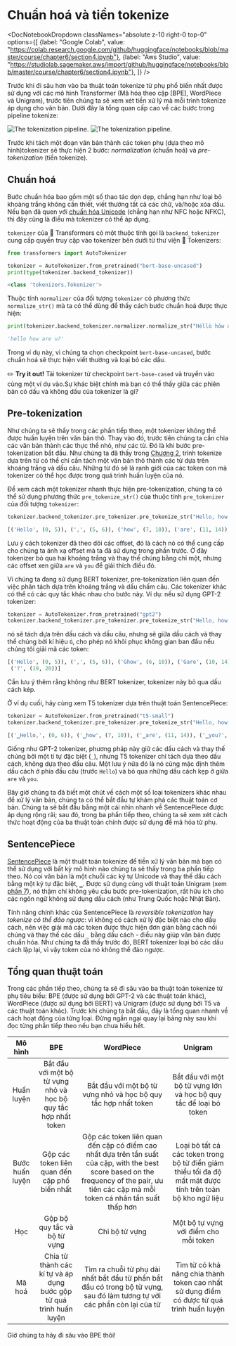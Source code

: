 # Chuẩn hoá và tiền tokenize

<DocNotebookDropdown
  classNames="absolute z-10 right-0 top-0"
  options={[
    {label: "Google Colab", value: "https://colab.research.google.com/github/huggingface/notebooks/blob/master/course/chapter6/section4.ipynb"},
    {label: "Aws Studio", value: "https://studiolab.sagemaker.aws/import/github/huggingface/notebooks/blob/master/course/chapter6/section4.ipynb"},
]} />

Trước khi đi sâu hơn vào ba thuật toán tokenize từ phụ phổ biến nhất được sử dụng với các mô hình Transformer (Mã hóa theo cặp [BPE], WordPiece và Unigram), trước tiên chúng ta sẽ xem xét tiền xử lý mà mỗi trình tokenize áp dụng cho văn bản. Dưới đây là tổng quan cấp cao về các bước trong pipeline tokenize:

<div class="flex justify-center">
<img class="block dark:hidden" src="https://huggingface.co/datasets/huggingface-course/documentation-images/resolve/main/en/chapter6/tokenization_pipeline.svg" alt="The tokenization pipeline.">
<img class="hidden dark:block" src="https://huggingface.co/datasets/huggingface-course/documentation-images/resolve/main/en/chapter6/tokenization_pipeline-dark.svg" alt="The tokenization pipeline.">
</div>

Trước khi tách một đoạn văn bản thành các token phụ (dựa theo mô hình)tokenizer sẽ thực hiện 2 bước: _normalization_ (chuẩn hoá) và _pre-tokenization_ (tiền tokenize).

## Chuẩn hoá

<Youtube id="4IIC2jI9CaU"/>

Bước chuẩn hóa bao gồm một số thao tác dọn dẹp, chẳng hạn như loại bỏ khoảng trắng không cần thiết, viết thường tất cả các chữ, và/hoặc xóa dấu. Nếu bạn đã quen với [chuẩn hóa Unicode](http://www.unicode.org/reports/tr15/) (chẳng hạn như NFC hoặc NFKC), thì đây cũng là điều mà tokenizer có thể áp dụng.

`tokenizer` của 🤗 Transformers có một thuộc tính gọi là `backend_tokenizer` cung cấp quyền truy cập vào tokenizer bên dưới từ thư viện 🤗 Tokenizers:

```py
from transformers import AutoTokenizer

tokenizer = AutoTokenizer.from_pretrained("bert-base-uncased")
print(type(tokenizer.backend_tokenizer))
```

```python out
<class 'tokenizers.Tokenizer'>
```

Thuộc tính `normalizer` của đối tượng `tokenizer` có phương thức `normalize_str()` mà ta có thể dùng để thấy cách bước chuẩn hoá được thực hiện:

```py
print(tokenizer.backend_tokenizer.normalizer.normalize_str("Héllò hôw are ü?"))
```

```python out
'hello how are u?'
```

Trong ví dụ này, vì chúng ta chọn checkpoint `bert-base-uncased`, bước chuẩn hoá sẽ thực hiện viết thường và loại bỏ các dấu.

<Tip>

✏️ **Try it out!** Tải tokenizer từ checkpoint `bert-base-cased` và truyền vào cùng một ví dụ vào.Sự khác biệt chính mà bạn có thể thấy giữa các phiên bản có dấu và không dấu của tokenizer là gì?

</Tip>

## Pre-tokenization

<Youtube id="grlLV8AIXug"/>

Như chúng ta sẽ thấy trong các phần tiếp theo, một tokenizer không thể được huấn luyện trên văn bản thô. Thay vào đó, trước tiên chúng ta cần chia các văn bản thành các thực thể nhỏ, như các từ. Đó là khi bước pre-tokenization bắt đầu. Như chúng ta đã thấy trong [Chương 2](/course/chapter2), trình tokenize dựa trên từ có thể chỉ cần tách một văn bản thô thành các từ dựa trên khoảng trắng và dấu câu. Những từ đó sẽ là ranh giới của các token con mà tokenizer có thể học được trong quá trình huấn luyện của nó.

Để xem cách một tokenizer nhanh thực hiện pre-tokenization, chúng ta có thể sử dụng phương thức `pre_tokenize_str()` của thuộc tính `pre_tokenizer` của đối tượng `tokenizer`:

```py
tokenizer.backend_tokenizer.pre_tokenizer.pre_tokenize_str("Hello, how are  you?")
```

```python out
[('Hello', (0, 5)), (',', (5, 6)), ('how', (7, 10)), ('are', (11, 14)), ('you', (16, 19)), ('?', (19, 20))]
```

Lưu ý cách tokenizer đã theo dõi các offset, đó là cách nó có thể cung cấp cho chúng ta ánh xạ offset mà ta đã sử dụng trong phần trước. Ở đây tokenizer bỏ qua hai khoảng trắng và thay thế chúng bằng chỉ một, nhưng các offset xen giữa `are` và `you` để giải thích điều đó.

Vì chúng ta đang sử dụng BERT tokenizer, pre-tokenization liên quan đến việc phân tách dựa trên khoảng trắng và dấu chấm câu. Các tokenizer khác có thể có các quy tắc khác nhau cho bước này. Ví dụ: nếu sử dụng GPT-2 tokenizer:

```py
tokenizer = AutoTokenizer.from_pretrained("gpt2")
tokenizer.backend_tokenizer.pre_tokenizer.pre_tokenize_str("Hello, how are  you?")
```

nó sẽ tách dựa trên dấu cách và dấu câu, nhưng sẽ giữa dấu cách và thay thế chúng bởi kí hiệu `Ġ`, cho phép nó khôi phục không gian ban đầu nếu chúng tôi giải mã các token:

```python out
[('Hello', (0, 5)), (',', (5, 6)), ('Ġhow', (6, 10)), ('Ġare', (10, 14)), ('Ġ', (14, 15)), ('Ġyou', (15, 19)),
 ('?', (19, 20))]
```

Cần lưu ý thêm rằng không như BERT tokenizer, tokenizer này bỏ qua dấu cách kép.

Ở ví dụ cuối, hãy cùng xem T5 tokenizer dựa trên thuật toán SentencePiece:

```py
tokenizer = AutoTokenizer.from_pretrained("t5-small")
tokenizer.backend_tokenizer.pre_tokenizer.pre_tokenize_str("Hello, how are  you?")
```

```python out
[('▁Hello,', (0, 6)), ('▁how', (7, 10)), ('▁are', (11, 14)), ('▁you?', (16, 20))]
```

Giống như GPT-2 tokenizer, phương pháp này giữ các dấu cách và thay thế chúng bởi một tí tự đặc biệt (`_`), nhưng T5 tokenizer chỉ tách dựa theo dấu cách, không dựa theo dấu câu. Một lưu ý nữa đó là nó cũng mặc định thêm dấu cách ở phía đầu câu (trước `Hello`) và bỏ qua những dấu cách kẹp ở giữa `are` và `you`.

Bây giờ chúng ta đã biết một chút về cách một số loại tokenizers khác nhau để xử lý văn bản, chúng ta có thể bắt đầu tự khám phá các thuật toán cơ bản. Chúng ta sẽ bắt đầu bằng một cái nhìn nhanh về SentencePiece được áp dụng rộng rãi; sau đó, trong ba phần tiếp theo, chúng ta sẽ xem xét cách thức hoạt động của ba thuật toán chính được sử dụng để mã hóa từ phụ.

## SentencePiece

[SentencePiece](https://github.com/google/sentencepiece) là một thuật toán tokenize để tiền xử lý văn bản mà bạn có thể sử dụng với bất kỳ mô hình nào chúng ta sẽ thấy trong ba phần tiếp theo. Nó coi văn bản là một chuỗi các ký tự Unicode và thay thế dấu cách bằng một ký tự đặc biệt, `▁`. Được sử dụng cùng với thuật toán Unigram (xem [phần 7](/course/chapter7/7)), nó thậm chí không yêu cầu bước pre-tokenization, rất hữu ích cho các ngôn ngữ không sử dụng dấu cách (như Trung Quốc hoặc Nhật Bản).

Tính năng chính khác của SentencePiece là *reversible tokenization* hay *tokenize có thể đảo ngược*: vì không có cách xử lý đặc biệt nào cho dấu cách, nên việc giải mã các token được thực hiện đơn giản bằng cách nối chúng và thay thế các dấu `_` bằng dấu cách - điều này giúp văn bản được chuẩn hóa. Như chúng ta đã thấy trước đó, BERT tokenizer loại bỏ các dấu cách lặp lại, vì vậy token của nó không thể đảo ngược.

## Tổng quan thuật toán

Trong các phần tiếp theo, chúng ta sẽ đi sâu vào ba thuật toán tokenize từ phụ tiêu biểu: BPE (được sử dụng bởi GPT-2 và các thuật toán khác), WordPiece (được sử dụng bởi BERT) và Unigram (được sử dụng bởi T5 và các thuật toán khác). Trước khi chúng ta bắt đầu, đây là tổng quan nhanh về cách hoạt động của từng loại. Đừng ngần ngại quay lại bảng này sau khi đọc từng phần tiếp theo nếu bạn chưa hiểu hết.

Mô hình | BPE | WordPiece | Unigram
:----:|:---:|:---------:|:------:
Huấn luyện | Bắt đầu với một bộ từ vựng nhỏ và học bộ quy tắc hợp nhất token |  Bắt đầu với một bộ từ vựng nhỏ và học bộ quy tắc hợp nhất token | Bắt đầu với một bộ từ vựng lớn và học bộ quy tắc để loại bỏ token
Bước huấn luyện | Gộp các token liên quan đến cặp phổ biến nhất | Gộp các token liên quan đến cặp có điểm cao nhất dựa trên tần suất của cặp, with the best score based on the frequency of the pair,  ưu tiên các cặp mà mỗi token cá nhân tần suất thấp hơn| Loại bỏ tất cả các token trong bộ từ điển giảm thiểu tối đa độ mất mát được tính trên toàn bộ kho ngữ liệu
Học | Gộp bộ quy tắc và bộ từ vựng | Chỉ bộ từ vựng  | Một bộ tự vựng với điểm cho mỗi token
Mã hoá | Chia từ thành các kí tự và áp dụng bước gộp từ quá trình huấn luyện | Tìm ra chuỗi từ phụ dài nhất bắt đầu từ phần bắt đầu có trong bộ từ vựng, sau đó làm tương tự với các phần còn lại của từ | Tìm từ có khả năng chia thành token cao nhất sử dụng điểm có được từ quá trình huấn luyện

Giờ chúng ta hãy đi sâu vào BPE thôi!
